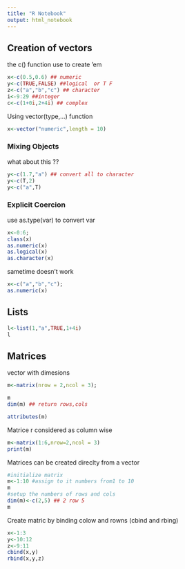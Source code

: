 ```yaml
---
title: "R Notebook"
output: html_notebook
---
```


## Creation of vectors
the c() function use to create 'em
```r
x<-c(0.5,0.6) ## numeric  
y<-c(TRUE,FALSE) ##logical  or T F
z<-c("a","b","c") ## character 
i<-9:29 ##integer
c<-c(1+0i,2+4i) ## complex

```
Using vector(type,...) function
```r
x<-vector("numeric",length = 10)
```

### Mixing Objects  
what about this ??
```r
y<-c(1.7,"a") ## convert all to character
y<-c(T,2)
y<-c("a",T)
```

### Explicit Coercion  
use as.type(var) to convert var
```r
x<-0:6;
class(x)
as.numeric(x)
as.logical(x)
as.character(x)
```
sametime doesn't work
```r
x<-c("a","b","c");
as.numeric(x)
```
## Lists
```r
l<-list(1,"a",TRUE,1+4i)
l
```
## Matrices 
vector with dimesions 
```r
m<-matrix(nrow = 2,ncol = 3); 

m
dim(m) ## return rows,cols

attributes(m)

```
Matrice r considered as column wise
```r
m<-matrix(1:6,nrow=2,ncol = 3)
print(m)
```
Matrices can be created direclty from a vector
```r
#initialize matrix
m<-1:10 #assign to it numbers from1 to 10
m
#setup the numbers of rows and cols
dim(m)<-c(2,5) ## 2 row 5
m
```
Create matric by binding colow and rowns (cbind and rbing)
```r
x<-1:3
y<-10:12
z<-9:11
cbind(x,y)
rbind(x,y,z)
```

